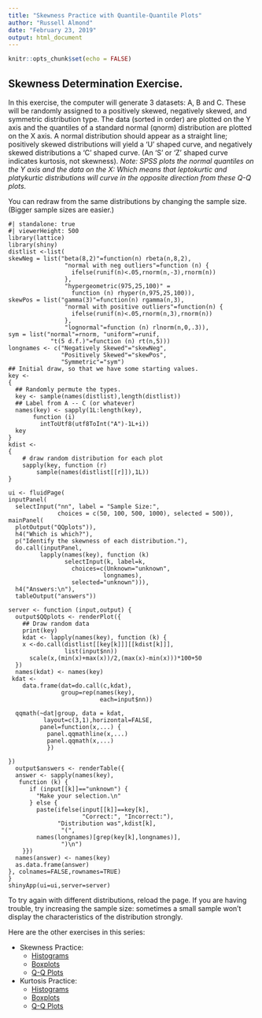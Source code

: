 ```yaml
---
title: "Skewness Practice with Quantile-Quantile Plots"
author: "Russell Almond"
date: "February 23, 2019"
output: html_document
---
```


```r
knitr::opts_chunk$set(echo = FALSE)
```

## Skewness Determination Exercise.

In this exercise, the computer will generate 3 datasets: A, B and
C. These will be randomly assigned to a positively skewed, negatively
skewed, and symmetric distribution type. The data (sorted in order)
are plotted on the Y axis and the quantiles of a standard normal
(qnorm) distribution are plotted on the X axis. A normal distribution
should appear as a straight line; positively skewed distributions will
yield a 'U' shaped curve, and negatively skewed distributions a 'C'
shaped curve. (An 'S' or 'Z' shaped curve indicates kurtosis, not
skewness). *Note: SPSS plots the normal quantiles on the Y axis and
the data on the X: Which means that leptokurtic and platykurtic
distributions will curve in the opposite direction from these Q-Q
plots.*

You can redraw from the same distributions by changing the sample size. (Bigger sample sizes are easier.)

```shinylive-r
#| standalone: true
#| viewerHeight: 500
library(lattice)
library(shiny)
distlist <-list(
skewNeg = list("beta(8,2)"=function(n) rbeta(n,8,2),
                "normal with neg outliers"=function (n) {
                  ifelse(runif(n)<.05,rnorm(n,-3),rnorm(n))
                },
                "hypergeometric(975,25,100)" = 
                  function (n) rhyper(n,975,25,100)),
skewPos = list("gamma(3)"=function(n) rgamma(n,3),
                "normal with positive outliers"=function(n) {
                  ifelse(runif(n)<.05,rnorm(n,3),rnorm(n))
                },
                "lognormal"=function (n) rlnorm(n,0,.3)),
sym = list("normal"=rnorm, "uniform"=runif,
            "t(5 d.f.)"=function (n) rt(n,5)))
longnames <- c("Negatively Skewed"="skewNeg",
               "Positively Skewed"="skewPos",
               "Symmetric"="sym")
## Initial draw, so that we have some starting values.
key <- 
{
  ## Randomly permute the types.  
  key <- sample(names(distlist),length(distlist))
  ## Label from A -- C (or whatever)  
  names(key) <- sapply(1L:length(key),
       function (i)
         intToUtf8(utf8ToInt("A")-1L+i))
  key
}
kdist <- 
{
    # draw random distribution for each plot
    sapply(key, function (r)  
        sample(names(distlist[[r]]),1L))
}

ui <- fluidPage(
inputPanel(
  selectInput("nn", label = "Sample Size:",
              choices = c(50, 100, 500, 1000), selected = 500)),
mainPanel(
  plotOutput("QQplots")),
  h4("Which is which?"),
  p("Identify the skewness of each distribution."),
  do.call(inputPanel,
         lapply(names(key), function (k)
                selectInput(k, label=k,
                  choices=c(Unknown="unknown", 
                           longnames),
                  selected="unknown"))),
  h4("Answers:\n"),
  tableOutput("answers"))

server <- function (input,output) {
  output$QQplots <- renderPlot({
    ## Draw random data 
    print(key)
    kdat <- lapply(names(key), function (k) {
    x <-do.call(distlist[[key[k]]][[kdist[k]]],
                list(input$nn))
      scale(x,(min(x)+max(x))/2,(max(x)-min(x)))*100+50
  })
  names(kdat) <- names(key)
 kdat <- 
    data.frame(dat=do.call(c,kdat),
               group=rep(names(key),
                          each=input$nn))
  
  qqmath(~dat|group, data = kdat,
          layout=c(3,1),horizontal=FALSE,
         panel=function(x,...) {
           panel.qqmathline(x,...)
           panel.qqmath(x,...)
           })

})
  output$answers <- renderTable({
  answer <- sapply(names(key),
   function (k) {
      if (input[[k]]=="unknown") {
        "Make your selection.\n"
      } else {
        paste(ifelse(input[[k]]==key[k],
                     "Correct:", "Incorrect:"),
              "Distribution was",kdist[k],
               "(",
        names(longnames)[grep(key[k],longnames)],
               ")\n")
    }})
  names(answer) <- names(key)
  as.data.frame(answer)
}, colnames=FALSE,rownames=TRUE)
}
shinyApp(ui=ui,server=server)
```


To try again with different distributions, reload the page. If you are
having trouble, try increasing the sample size: sometimes a small
sample won't display the characteristics of the distribution strongly.

Here are the other exercises in this series:

-   Skewness Practice:
    -   [Histograms](SkewnessPractice.qmd)
    -   [Boxplots](SkewnessBoxplot.qmd)
    -   [Q-Q Plots](SkewnessQQ.qmd)
-   Kurtosis Practice:
    -   [Histograms](KurtosisPractice.qmd)
    -   [Boxplots](KurtosisBoxplots.qmd)
    -   [Q-Q Plots](KurtosisQQ.qmd)
